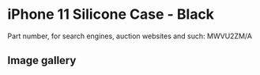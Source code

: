 # iPhone 11 Silicone Case - Black

Part number, for search engines, auction websites and such: MWVU2ZM/A

## Image gallery

<div style={{ width: "768px" }}>
  <GalleryComponent
    images={[
      {
        original: "/everysource/MWVU2",
        thumbnail: "/everypreview/MWVU2",
      },
      {
        original: "/everysource/MWVU2_AV1_BLACK",
        thumbnail: "/everypreview/MWVU2_AV1_BLACK",
      },
      {
        original: "/everysource/MWVU2_AV2",
        thumbnail: "/everypreview/MWVU2_AV2",
      },
      {
        original: "/everysource/MWVU2_AV3",
        thumbnail: "/everypreview/MWVU2_AV3",
      },
      {
        original: "/everysource/MWVU2_AV4",
        thumbnail: "/everypreview/MWVU2_AV4",
      },
      {
        original: "/everysource/MWVU2_AV5",
        thumbnail: "/everypreview/MWVU2_AV5",
      },
      {
        original: "/everysource/MWVU2_AV6",
        thumbnail: "/everypreview/MWVU2_AV6",
      },
      {
        original: "/everysource/MWVU2_AV7",
        thumbnail: "/everypreview/MWVU2_AV7",
      }
    ]}
  />
</div>
